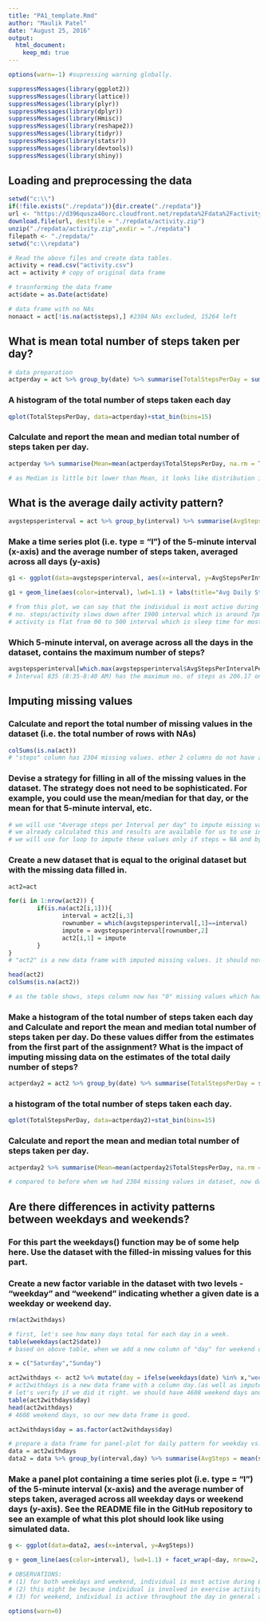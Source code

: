 ```yaml
---
title: "PA1_template.Rmd"
author: "Maulik Patel"
date: "August 25, 2016"
output: 
  html_document: 
    keep_md: true 
---
```


```r
options(warn=-1) #supressing warning globally.
```

```r
suppressMessages(library(ggplot2))
suppressMessages(library(lattice))
suppressMessages(library(plyr))
suppressMessages(library(dplyr))
suppressMessages(library(Hmisc))
suppressMessages(library(reshape2))
suppressMessages(library(tidyr))
suppressMessages(library(statsr))
suppressMessages(library(devtools))
suppressMessages(library(shiny))
```

## Loading and preprocessing the data

```r
setwd("c:\\")
if(!file.exists("./repdata")){dir.create("./repdata")}
url <- "https://d396qusza40orc.cloudfront.net/repdata%2Fdata%2Factivity.zip"
download.file(url, destfile = "./repdata/activity.zip")
unzip("./repdata/activity.zip",exdir = "./repdata")
filepath <- "./repdata/"
setwd("c:\\repdata") 

# Read the above files and create data tables.
activity = read.csv("activity.csv")
act = activity # copy of original data frame
```

```r
# trasnforming the data frame
act$date = as.Date(act$date)

# data frame with no NAs
nonaact = act[!is.na(act$steps),] #2304 NAs excluded, 15264 left
```


## What is mean total number of steps taken per day?

```r
# data preparation
actperday = act %>% group_by(date) %>% summarise(TotalStepsPerDay = sum(steps))
```

### A histogram of the total number of steps taken each day
```r
qplot(TotalStepsPerDay, data=actperday)+stat_bin(bins=15)
```

### Calculate and report the mean and median total number of steps taken per day.
```r
actperday %>% summarise(Mean=mean(actperday$TotalStepsPerDay, na.rm = TRUE), Median=median(actperday$TotalStepsPerDay, na.rm = TRUE))

# as Median is little bit lower than Mean, it looks like distribution is slightly skewed to the right (positively skewed).
```


## What is the average daily activity pattern?

```r
avgstepsperinterval = act %>% group_by(interval) %>% summarise(AvgStepsPerIntervalPerDay = mean(steps, na.rm=TRUE))
```

### Make a time series plot (i.e. type = "l") of the 5-minute interval (x-axis) and the average number of steps taken, averaged across all days (y-axis)
```r
g1 <- ggplot(data=avgstepsperinterval, aes(x=interval, y=AvgStepsPerIntervalPerDay))

g1 + geom_line(aes(color=interval), lwd=1.1) + labs(title="Avg Daily Steps per Interval") + labs(x = "5-minute Intervals in a day") + labs(y = "Average Steps per Interval Per day") + theme_gray()

# from this plot, we can say that the individual is most active during 800-900 interval, which 8 to 9 AM.
# no. steps/activity slows down after 1900 interval which is around 7pm in the evening. which makes sense as individual is not may be at home.
# activity is flat from 00 to 500 interval which is sleep time for most.(midnight to 5AM).
```

### Which 5-minute interval, on average across all the days in the dataset, contains the maximum number of steps?
```r
avgstepsperinterval[which.max(avgstepsperinterval$AvgStepsPerIntervalPerDay),]
# Interval 835 (8:35-8:40 AM) has the maximum no. of steps as 206.17 on average across all the days in the data set.
```


## Imputing missing values

### Calculate and report the total number of missing values in the dataset (i.e. the total number of rows with NAs)

```r
colSums(is.na(act))
# "steps" column has 2304 missing values. other 2 columns do not have any missing values.
```

### Devise a strategy for filling in all of the missing values in the dataset. The strategy does not need to be sophisticated. For example, you could use the mean/median for that day, or the mean for that 5-minute interval, etc.
```r
# we will use "Average steps per Interval per day" to impute missing values in steps column.
# we already calculated this and results are available for us to use in "avgstepsperinterval" data frame in column 2.
# we will use for loop to impute these values only if steps = NA and by matching for the same interval.
```

### Create a new dataset that is equal to the original dataset but with the missing data filled in.
```r

act2=act

for(i in 1:nrow(act2)) {
        if(is.na(act2[i,1])){
               interval = act2[i,3]
               rownumber = which(avgstepsperinterval[,1]==interval)
               impute = avgstepsperinterval[rownumber,2]
               act2[i,1] = impute
        }
}
# "act2" is a new data frame with imputed missing values. it should not have any missing values now in any column.

head(act2)
colSums(is.na(act2))

# as the table shows, steps column now has "0" missing values which had earlier 2304 missingvalues.
```

### Make a histogram of the total number of steps taken each day and Calculate and report the mean and median total number of steps taken per day. Do these values differ from the estimates from the first part of the assignment? What is the impact of imputing missing data on the estimates of the total daily number of steps?
```r
actperday2 = act2 %>% group_by(date) %>% summarise(TotalStepsPerDay = sum(steps))
```

### a histogram of the total number of steps taken each day.

```r
qplot(TotalStepsPerDay, data=actperday2)+stat_bin(bins=15)
```

### Calculate and report the mean and median total number of steps taken per day.
```r
actperday2 %>% summarise(Mean=mean(actperday2$TotalStepsPerDay, na.rm = TRUE), Median=median(actperday2$TotalStepsPerDay, na.rm = TRUE))

# compared to before when we had 2304 missing values in dataset, now dataset with imputed values from mean has same value for Mean and Median. Mean is still same as before but median is now changed to 10766.19 same as Mean.
```


## Are there differences in activity patterns between weekdays and weekends?

### For this part the weekdays() function may be of some help here. Use the dataset with the filled-in missing values for this part.

### Create a new factor variable in the dataset with two levels - "weekday" and "weekend" indicating whether a given date is a weekday or weekend day.
```r
rm(act2withdays)

# first, let's see how many days total for each day in a week.
table(weekdays(act2$date))
# based on above table, when we add a new column of "day" for weekend or weekday, we should have 4608 weekend days and the rest weekday.

x = c("Saturday","Sunday")

act2withdays <- act2 %>% mutate(day = ifelse(weekdays(date) %in% x,"weekend","weekday"))
# act2withdays is a new data frame with a column day.(as well as imputed NAs)                               
# let's verify if we did it right. we should have 4608 weekend days and the rest weekdays if everything went well.
table(act2withdays$day)
head(act2withdays)
# 4608 weekend days, so our new data frame is good.

act2withdays$day = as.factor(act2withdays$day)

# prepare a data frame for panel-plot for daily pattern for weekday vs. weekend.
data = act2withdays
data2 = data %>% group_by(interval,day) %>% summarise(AvgSteps = mean(steps))

```

### Make a panel plot containing a time series plot (i.e. type = "l") of the 5-minute interval (x-axis) and the average number of steps taken, averaged across all weekday days or weekend days (y-axis). See the README file in the GitHub repository to see an example of what this plot should look like using simulated data.
```r
g <- ggplot(data=data2, aes(x=interval, y=AvgSteps))

g + geom_line(aes(color=interval), lwd=1.1) + facet_wrap(~day, nrow=2, ncol = 1) + labs(title="Avg Daily Steps per Interval for weekday Vs. weekend") + labs(x = "5-minute Intervals in a day") + labs(y = "Average Steps per Interval Per day") + theme_gray()

# OBSERVATIONS:
# (1) for both weekdays and weekend, individual is most active during 8 to 9 AM hours. weekdays being slightly higher (250+ steps) than weekend (175 steps) for 8-9 am. 
# (2) this might be because individual is involved in exercise activity during this time.
# (3) for weekend, individual is active throughout the day in general as we can see multiple peaks above 125 steps Vs. during weekdays, individual is most active during morning 8-9 AM and then flat (75 steps max) most of the day.
```

```r
options(warn=0)
```

